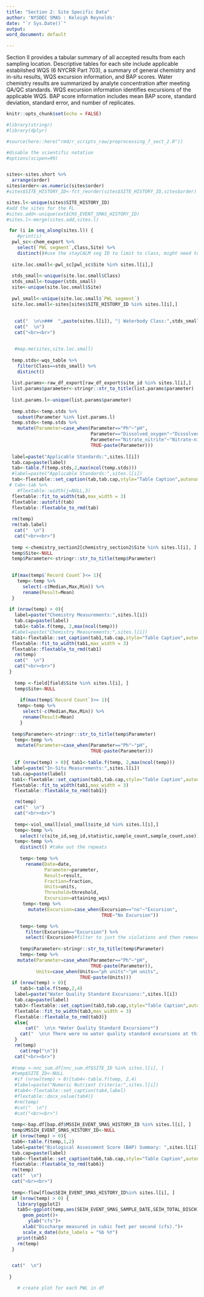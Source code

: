 ```yaml
---
title: "Section 2: Site Specific Data"
author: 'NYSDEC SMAS : Keleigh Reynolds'
date: "`r Sys.Date()`"
output: 
word_document: default

---
```

Section II provides a tabular summary of all accepted results from each sampling location. Descriptive tables for each site include applicable established WQS (6 NYCRR Part 703), a summary of general chemistry and in-situ results, WQS excursion information, and BAP scores. Water chemistry results are summarized by analyte concentration after meeting QA/QC standards. WQS excursion information identifies excursions of the applicable WQS. BAP score information includes mean BAP score, standard deviation, standard error, and number of replicates. 

```r
knitr::opts_chunk$set(echo = FALSE)

#library(stringr)
#library(dplyr)

#source(here::here("rmd/r_scripts_raw/preprocessing_7_sect_2.R"))

#disable the scientific notation 
#options(scipen=99)



```

```r

sites<-sites.short %>% 
  arrange(order)
sites$order<-as.numeric(sites$order)
#sites$SITE_HISTORY_ID<-fct_reorder(sites$SITE_HISTORY_ID,sites$order)

sites.l<-unique(sites$SITE_HISTORY_ID)
#add the sites for the FL
#sites.add<-unique(ext$CHS_EVENT_SMAS_HISTORY_ID)
#sites.l<-merge(sites.add,sites.l)

 for (i in seq_along(sites.l)) { 
    #print(i)
  pwl_sc<-chem_export %>%
    select(`PWL segment`,Class,Site) %>% 
    distinct()#use the stayCALM seg ID to limit to class, might need to update, this is only looking at those that went through stayCALM
  
  site.loc.small<-pwl_sc[pwl_sc$Site %in% sites.l[i],]
   
  stds_small<-unique(site.loc.small$Class)
  stds_small<-toupper(stds_small)
  site<-unique(site.loc.small$Site)
  
  pwl_small<-unique(site.loc.small$`PWL segment`)
  site.loc.small<-sites[sites$SITE_HISTORY_ID %in% sites.l[i],]
   
   
   cat("  \n\n###  ",paste(sites.l[i]), "| Waterbody Class:",stds_small,"| WI/PWL ID:",pwl_small)
   cat("  \n")
   cat("<br><br>")


   #map.me(sites,site.loc.small)
   
  temp.stds<-wqs_table %>% 
    filter(Class==stds_small) %>% 
    distinct()
  
  list.params<-raw_df_export[raw_df_export$site_id %in% sites.l[i],]
  list.params$parameter<-stringr::str_to_title(list.params$parameter)
  
  list.params.l<-unique(list.params$parameter)
  
  temp.stds<-temp.stds %>% 
    subset(Parameter %in% list.params.l)
  temp.stds<-temp.stds %>% 
    mutate(Parameter=case_when(Parameter=="Ph"~"pH",
                               Parameter=="Dissolved_oxygen"~"Dissolved Oxygen",
                               Parameter=="Nitrate_nitrite"~"Nitrate-nitrite",
                               TRUE~paste(Parameter)))
  
  label=paste("Applicable Standards:",sites.l[i])
  tab.cap=paste(label)
  tab<-table.f(temp.stds,2,max(ncol(temp.stds)))
  #label=paste("Applicable Standards:",sites.l[i])
  tab<-flextable::set_caption(tab,tab.cap,style="Table Caption",autonum = run_autonum(seq_id = "tab"))
 # tab<-tab %>% 
    #flextable::width(j=NULL,3)
  flextable::fit_to_width(tab,max_width = 3) 
  flextable::autofit(tab)
  flextable::flextable_to_rmd(tab)
  
  rm(temp)
  rm(tab.label)
   cat("  \n")
   cat("<br><br>")
  
  temp <-chemistry_section2[chemistry_section2$Site %in% sites.l[i], ]
  temp$Site<-NULL
  temp$Parameter<-stringr::str_to_title(temp$Parameter)

  
  if(max(temp$`Record Count`)<= 1){
    temp<-temp %>% 
      select(-c(Median,Max,Min)) %>% 
      rename(Result=Mean)
  }
  
 if (nrow(temp) > 0){ 
   label=paste("Chemistry Measurements:",sites.l[i])
   tab.cap=paste(label)
   tab1<-table.f(temp, 2,max(ncol(temp)))
  #label=paste("Chemistry Measurements:",sites.l[i])
  tab1<-flextable::set_caption(tab1,tab.cap,style="Table Caption",autonum = run_autonum(seq_id = "tab"))
  flextable::fit_to_width(tab1,max_width = 3) 
  flextable::flextable_to_rmd(tab1)
   rm(temp)
   cat("  \n")
   cat("<br><br>")
 }
   
   temp <-field[field$Site %in% sites.l[i], ]
   temp$Site<-NULL
   
     if(max(temp$`Record Count`)<= 1){
    temp<-temp %>% 
      select(-c(Median,Max,Min)) %>% 
      rename(Result=Mean)
     }
   
  temp$Parameter<-stringr::str_to_title(temp$Parameter)
   temp<-temp %>% 
    mutate(Parameter=case_when(Parameter=="Ph"~"pH",
                               TRUE~paste(Parameter)))
  
   if (nrow(temp) > 0){ tab1<-table.f(temp, 2,max(ncol(temp)))
  label=paste("In-Situ Measurements:",sites.l[i])
  tab.cap=paste(label)
  tab1<-flextable::set_caption(tab1,tab.cap,style="Table Caption",autonum = run_autonum(seq_id = "tab"))
  flextable::fit_to_width(tab1,max_width = 3) 
   flextable::flextable_to_rmd(tab1)}

   rm(temp)
   cat("  \n")
   cat("<br><br>")
   
   temp<-viol_small[viol_small$site_id %in% sites.l[i],]
   temp<-temp %>% 
     select(!c(site_id,seg_id,statistic,sample_count,sample_count,use))
   temp<-temp %>% 
     distinct() #take out the repeats
 
     temp<-temp %>% 
       rename(Date=date,
              Parameter=parameter,
              Result=result,
              Fraction=fraction,
              Units=units,
              Threshold=threshold,
              Excursion=attaining_wqs)
      temp<-temp %>% 
        mutate(Excursion=case_when(Excursion=="no"~"Excursion",
                                   TRUE~"No Excursion"))

     temp<-temp %>% 
       filter(Excursion=="Excursion") %>% 
       select(!Excursion)#filter to just the violations and then remove that column
     
     temp$Parameter<-stringr::str_to_title(temp$Parameter)
     temp<-temp %>% 
    mutate(Parameter=case_when(Parameter=="Ph"~"pH",
                               TRUE~paste(Parameter)),
           Units=case_when(Units=="ph units"~"pH units",
                           TRUE~paste(Units)))
  if (nrow(temp) > 0){ 
     tab3<-table.f(temp,2,4)
   label=paste("Water Quality Standard Excursions:",sites.l[i])
   tab.cap=paste(label)
   tab3<-flextable::set_caption(tab3,tab.cap,style="Table Caption",autonum = run_autonum(seq_id = "tab"))
   flextable::fit_to_width(tab3,max_width = 3) 
   flextable::flextable_to_rmd(tab3)}
   else{
       cat("  \n\n *Water Quality Standard Excursions*")
     cat("  \n\n There were no water quality standard excursions at this site during the sampling period.")
   }
   rm(temp)
     cat(rep("\n"))
   cat("<br><br>")
   
  #temp <-nnc_sum.df[nnc_sum.df$SITE_ID %in% sites.l[i], ]
  #temp$SITE_ID<-NULL
   #if (nrow(temp) > 0){tab4<-table.f(temp, 2,4)
   #label=paste("Numeric Nutrient Criteria:",sites.l[i])
   #tab4<-flextable::set_caption(tab4,label)
   #flextable::docx_value(tab4)}
   #rm(temp)
   #cat("  \n")
   #cat("<br><br>")
  
  temp<-bap.df[bap.df$MSSIH_EVENT_SMAS_HISTORY_ID %in% sites.l[i], ]
  temp$MSSIH_EVENT_SMAS_HISTORY_ID<-NULL
  if (nrow(temp) > 0){
  tab6<-table.f(temp,1,2)
  label=paste("Biological Assessment Score (BAP) Summary: ",sites.l[i])
  tab.cap=paste(label)
  tab6<-flextable::set_caption(tab6,tab.cap,style="Table Caption",autonum = run_autonum(seq_id = "tab"))
  flextable::flextable_to_rmd(tab6)}
  rm(temp)
  cat("  \n")
  cat("<br><br>")
  
  temp<-flow[flow$SEIH_EVENT_SMAS_HISTORY_ID%in% sites.l[i], ]
  if (nrow(temp) > 0) {
    library(ggplot2)
    tab5<-ggplot(temp,aes(SEIH_EVENT_SMAS_SAMPLE_DATE,SEIH_TOTAL_DISCH)) +
      geom_point()+
        ylab("cfs")+
      xlab("Discharge measured in cubic feet per second (cfs).")+
      scale_x_date(date_labels = "%b %Y")
    print(tab5)
    rm(temp)
  }


  cat("  \n")
  
 }

    # create plot for each PWL in df 
    
```
